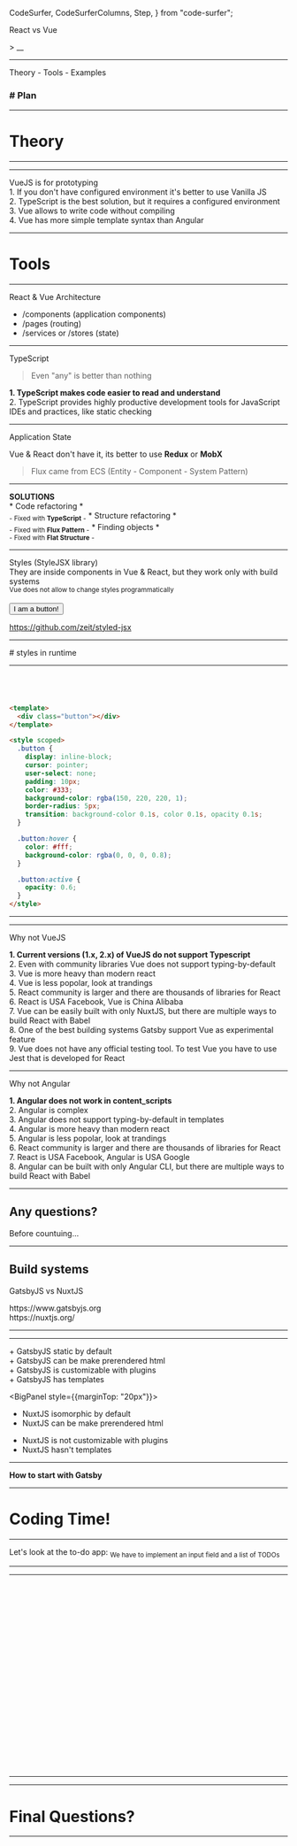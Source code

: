   CodeSurfer,
  CodeSurferColumns,
  Step,
} from "code-surfer";



<Layout fade particles logo align="left">

<VeryBigBadge>
  React vs Vue
</VeryBigBadge>

<Formula>> __</Formula>

</Layout>

---

<Layout fade particles logo>

<BigBadge>
  Theory - Tools - Examples
</BigBadge>

<h3>
  # Plan
</h3>

</Layout>

---

<Layout fade particles logo>

# Theory

</Layout>

---

<Layout fade particles logo>

<EffectImage src="circle.png" title="Development circle"/>

</Layout>

---

<Layout fade particles logo>

<Panel>
  VueJS is for prototyping
</Panel>

<div style={{display: 'flex', flexDirection: 'column', textAlign: 'left', width: "100%", justifyContent: "center"}}>
  <div style={{fontWeight: 800}}>
    1. If you don't have configured environment it's better to use Vanilla JS
  </div>
  <div style={{fontWeight: 800, marginTop: "20px"}}>
    2. TypeScript is the best solution, but it requires a configured environment
  </div>
  <div style={{fontWeight: 800, marginTop: "20px"}}>
    3. Vue allows to write code without compiling
  </div>
  <div style={{fontWeight: 800, marginTop: "20px"}}>
    4. Vue has more simple template syntax than Angular
  </div>
</div>

</Layout>

---

<Layout fade particles logo>

# Tools

</Layout>

---

<Layout fade particles logo align="left">

<Panel>
  React & Vue Architecture
</Panel>

- /components (application components)
- /pages (routing)
- /services or /stores (state)

</Layout>

---

<Layout fade particles logo>

<Panel>
  TypeScript
</Panel>

> Even "any" is better than nothing

<div style={{fontSize: "65%", marginTop: "20px", textAlign: "left"}}>
  <b>1. TypeScript makes code easier to read and understand</b><br/>
  2. TypeScript provides highly productive development tools for JavaScript IDEs and practices, like static checking
</div>

</Layout>

---

<Layout fade particles logo>

<Panel>
  Application State
</Panel>

Vue & React don't have it, its better to use **Redux** or **MobX**

> Flux came from ECS (Entity - Component - System Pattern)

</Layout>

---

<Layout fade particles logo>

<div style={{marginBottom: "20px"}}><b>SOLUTIONS</b></div>

<Badge>
  * Code refactoring *<br/>
  <sub>- Fixed with <b>TypeScript</b> -</sub>
</Badge>

<Badge>
  * Structure refactoring *<br/>
  <sub>- Fixed with <b>Flux Pattern</b> -</sub>
</Badge>

<Badge>
  * Finding objects *<br/>
  <sub>- Fixed with <b>Flat Structure</b> -</sub>
</Badge>

</Layout>

---

<Layout fade particles logo>

<Panel>
  Styles (StyleJSX library)
</Panel>

<div>
  They are inside components in Vue & React, but they work only with build systems
  <br/>
  <sub>Vue does not allow to change styles programmatically</sub>
  <br/>
  <br/>
  <Button>I am a button!</Button>
</div>

https://github.com/zeit/styled-jsx

</Layout>

---

<Layout fade particles logo>

<EffectImage src="style-jsx-1.png" title="Body"/>

<div style={{marginTop: "30px"}}>
  <EffectImage src="style-jsx-2.png" title="Head"/>
</div>

<div style={{marginTop: "30px"}}>
  # styles in runtime
</div>

</Layout>

---

<Layout fade logo width="100vw" align="left">

<CodeSurfer>

```tsx subtitle="Button with styles in it" file=./examples/style/button.tsx
```

```tsx 8:28 file=./examples/style/button.tsx
```

```tsx 8:19 subtitle="Global styles" file=./examples/style/body.tsx
```

```tsx 8[12:17] file=./examples/style/body.tsx
```

```html subtitle="VueJS"
<template>
  <div class="button"></div>
</template>

<style scoped>
  .button {
    display: inline-block;
    cursor: pointer;
    user-select: none;
    padding: 10px;
    color: #333;
    background-color: rgba(150, 220, 220, 1);
    border-radius: 5px;
    transition: background-color 0.1s, color 0.1s, opacity 0.1s;
  }

  .button:hover {
    color: #fff;
    background-color: rgba(0, 0, 0, 0.8);
  }

  .button:active {
    opacity: 0.6;
  }
</style>
```

</CodeSurfer>

</Layout>

---

<Layout fade particles logo>

<EffectImage src="trendings.png" title="Trendings"/>

</Layout>

---

<Layout fade particles logo align="left">

<Badge>Why not VueJS</Badge>

<div style={{fontSize: "65%", marginTop: "20px"}}>
  <b>1. Current versions (1.x, 2.x) of VueJS do not support Typescript</b><br/>
  2. Even with community libraries Vue does not support typing-by-default<br/>
  3. Vue is more heavy than modern react<br/>
  4. Vue is less popolar, look at trandings<br/>
  5. React community is larger and there are thousands of libraries for React<br/>
  6. React is USA Facebook, Vue is China Alibaba<br/>
  7. Vue can be easily built with only NuxtJS, but there are multiple ways to build React with Babel<br/>
  8. One of the best building systems Gatsby support Vue as experimental feature<br/>
  9. Vue does not have any official testing tool. To test Vue you have to use Jest that is developed for React<br/>
</div>

</Layout>

---

<Layout fade particles logo align="left">

<Badge>Why not Angular</Badge>

<div style={{fontSize: "65%", marginTop: "20px"}}>
  <b>1. Angular does not work in content_scripts</b><br/>
  2. Angular is complex<br/>
  3. Angular does not support typing-by-default in templates<br/>
  4. Angular is more heavy than modern react<br/>
  5. Angular is less popolar, look at trandings<br/>
  6. React community is larger and there are thousands of libraries for React<br/>
  7. React is USA Facebook, Angular is USA Google<br/>
  8. Angular can be built with only Angular CLI, but there are multiple ways to build React with Babel<br/>
</div>

</Layout>

---

<Layout fade particles logo>

## Any questions?

<Badge>Before countuing...</Badge>

</Layout>

---

<Layout fade particles logo>

## Build systems

<Badge>GatsbyJS vs NuxtJS</Badge>

<div style={{marginTop: "30px", textAlign: "left"}}>
  https://www.gatsbyjs.org<br/>
  https://nuxtjs.org/
</div>

</Layout>

---

<Layout fade particles logo>

<EffectImage src="gatsby-homepage.png" title="GatsbyJS Homepage"/>

</Layout>

---

<Layout fade particles logo align="left">

<BigPanel color="#2ECC71">
  + GatsbyJS static by default<br/>
  + GatsbyJS can be make prerendered html<br/>
  + GatsbyJS is customizable with plugins<br/>
  + GatsbyJS has templates
</BigPanel>

<BigPanel style={{marginTop: "20px"}}>
  + NuxtJS isomorphic by default<br/>
  + NuxtJS can be make prerendered html<br/>
  - NuxtJS is not customizable with plugins<br/>
  - NuxtJS hasn't templates
</BigPanel>

</Layout>

---

<Layout fade particles logo>

**How to start with Gatsby**

<div>
  <Terminal
    height={500}
    lines={[
      {
        'text': 'npm install -g gatsby-cli',
        'cmd': true,
      },
      loadingSpinner({
        onLoading: 'Installing...',
        onLoad: 'Gatsby has been installed!',
        }),
      {
        'text': 'gatsby new todo-app https://github.com/makamekm/gatsby-starter-typescript-ioc-mobx',
        'cmd': true,
      },
      loadingSpinner({
        onLoading: 'Initializing...',
        onLoad: 'Your app has been initialized!',
      }),
      {
        'text': 'cd todo-app',
        'cmd': true,
      },
      {
        'text': 'npm run start',
        'cmd': true,
      },
      loadingSpinner({
        onLoading: 'Compiling...',
        onLoad: 'Your app is ready at http://localhost:8000/',
      }),
      {
        'text': '',
      },
      {
        'text': '~~~ You are ready to go! ~~~',
      },
    ]}
    interval={20}
  />
</div>

</Layout>

---

<Layout fade particles logo>

# Coding Time!

</Layout>

---

<Layout fade particles logo width="100vw">

<div>
  <Badge>Let's look at the to-do app:</Badge>
  <sub>We have to implement an input field and a list of TODOs</sub>

  <div style={{marginTop: "50px"}}>
    <TodoAppLayout>
      <TodoAppPage/>
    </TodoAppLayout>
  </div>
</div>

</Layout>

---

<Layout fade particles logo>

<EffectImage src="structure.png" title="Project structure"/>

</Layout>

---

<Layout fade logo width="100vw" align="left">

<CodeSurfer>

  ```tsx 6 subtitle="Register Service" file=./examples/todo/libs/root.services.dict.ts
  ```

  ```tsx 6[93:103] subtitle="Register TODO Service" file=./examples/todo/libs/root.services.dict.ts
  ```

  ```tsx subtitle="TODO Service" file=./examples/todo/services/todo.service.ts
  ```

  ```tsx 7:11 subtitle="TODO Service [Todo interface]" file=./examples/todo/services/todo.service.ts
  ```

  ```tsx 14:20 subtitle="TODO Service [Observable]" file=./examples/todo/services/todo.service.ts
  ```

  ```tsx 24:47 subtitle="TODO Service [useHook Constructor]" file=./examples/todo/services/todo.service.ts
  ```

  ```tsx 22,25:26 subtitle="TODO Service [Injection]" file=./examples/todo/services/todo.service.ts
  ```

  ```tsx 49:51 subtitle="TODO Service [Computed]" file=./examples/todo/services/todo.service.ts
  ```

  ```tsx 57:65 subtitle="TODO Service [Add todo - Action]" file=./examples/todo/services/todo.service.ts
  ```

  ```tsx 67:72 subtitle="TODO Service [Toggle todo - Action]" file=./examples/todo/services/todo.service.ts
  ```

  ```tsx 74:78 subtitle="TODO Service [Remove todo - Action]" file=./examples/todo/services/todo.service.ts
  ```

  ```tsx subtitle="Index Page" file=./examples/todo/pages/index.tsx
  ```

  ```tsx subtitle="Todo Component" file=./examples/todo/components/todo-root.tsx
  ```

  ```tsx 9:11 subtitle="Todo Component" file=./examples/todo/components/todo-root.tsx
  ```

  ```tsx 7:26 subtitle="Input" file=./examples/todo/components/input.tsx
  ```

  ```tsx 7 subtitle="Input [Injecting]" file=./examples/todo/components/input.tsx
  ```

  ```tsx 8:10,24[19:30] subtitle="Input [OnChange]" file=./examples/todo/components/input.tsx
  ```

  ```tsx 11:16,25[20:28] subtitle="Input [OnAdd]" file=./examples/todo/components/input.tsx
  ```

  ```tsx 26 subtitle="Input [Value]" file=./examples/todo/components/input.tsx
  ```

  ```tsx 6,9:14,18:24 subtitle="List" file=./examples/todo/components/list.tsx
  ```

  ```tsx 9:15,19:25 subtitle="Item" file=./examples/todo/components/todo.tsx
  ```

  ```tsx 9:15 subtitle="Item [Hooks]" file=./examples/todo/components/todo.tsx
  ```

  ```tsx 19:25 subtitle="Item [Render]" file=./examples/todo/components/todo.tsx
  ```

  ```tsx 155 subtitle="Item [memo, observe]" file=./examples/todo/components/todo.tsx
  ```

  ```tsx 11:13 subtitle="Footer" file=./examples/todo/components/footer.tsx
  ```

</CodeSurfer>

</Layout>

---

<Layout fade particles logo width="100vw">

<div style={{minWidth: "600px"}}>
  <TodoAppLayout>
    <TodoAppPage/>
  </TodoAppLayout>
</div>

</Layout>

---

<Layout fade particles logo>

# Final Questions?

</Layout>

---

<Layout fade particles logo>

<EffectImage src="yoda.jpg" title="Thank you!"/>

</Layout>
